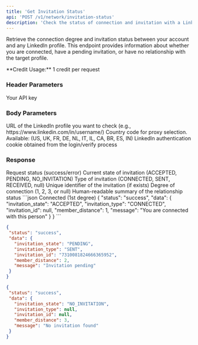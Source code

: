 ```yaml
---
title: 'Get Invitation Status'
api: 'POST /v1/network/invitation-status'
description: 'Check the status of connection and invitation with a LinkedIn profile'
---
```


Retrieve the connection degree and invitation status between your account and any LinkedIn profile. This endpoint provides information about whether you are connected, have a pending invitation, or have no relationship with the target profile.

<Note>
 **Credit Usage:** 1 credit per request
</Note>

### Header Parameters

<ParamField header="x-api-key" type="string" required>
 Your API key
</ParamField>

### Body Parameters

<ParamField body="linkedin_url" type="string" required>
 URL of the LinkedIn profile you want to check (e.g., https://www.linkedin.com/in/username/)
</ParamField>

<ParamField body="country" type="string" default="FR">
 Country code for proxy selection. Available: (US, UK, FR, DE, NL, IT, IL, CA, BR, ES, IN)
</ParamField>

<ParamField body="login_token" type="string" required>
 LinkedIn authentication cookie obtained from the login/verify process
</ParamField>

### Response

<ResponseField name="status" type="string">
 Request status (success/error)
</ResponseField>

<ResponseField name="data" type="object">
 <Expandable title="Properties">
   <ResponseField name="invitation_state" type="string">
     Current state of invitation (ACCEPTED, PENDING, NO_INVITATION)
   </ResponseField>

   <ResponseField name="invitation_type" type="string">
     Type of invitation (CONNECTED, SENT, RECEIVED, null)
   </ResponseField>

   <ResponseField name="invitation_id" type="string">
     Unique identifier of the invitation (if exists)
   </ResponseField>

   <ResponseField name="member_distance" type="integer">
     Degree of connection (1, 2, 3, or null)
   </ResponseField>

   <ResponseField name="message" type="string">
     Human-readable summary of the relationship status
   </ResponseField>
 </Expandable>
</ResponseField>

<ResponseExample>
```json Connected (1st degree)
{
 "status": "success",
 "data": {
   "invitation_state": "ACCEPTED",
   "invitation_type": "CONNECTED",
   "invitation_id": null,
   "member_distance": 1,
   "message": "You are connected with this person"
 }
}
```

```json Pending Invitation (2nd degree)
{
 "status": "success",
 "data": {
   "invitation_state": "PENDING",
   "invitation_type": "SENT",
   "invitation_id": "7310081824666365952",
   "member_distance": 2,
   "message": "Invitation pending"
 }
}
```

```json No Invitation (3rd degree)
{
 "status": "success",
 "data": {
   "invitation_state": "NO_INVITATION",
   "invitation_type": null,
   "invitation_id": null,
   "member_distance": 3,
   "message": "No invitation found"
 }
}
```
</ResponseExample>